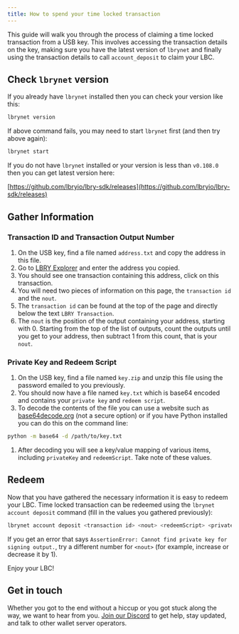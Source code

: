 ```yaml
---
title: How to spend your time locked transaction
---
```


This guide will walk you through the process of claiming a time locked transaction from a USB key. This involves accessing the transaction details on the key, making sure you have the latest version of `lbrynet` and finally using the transaction details to call `account_deposit` to claim your LBC.

## Check `lbrynet` version

If you already have `lbrynet` installed then you can check your version like this:

```bash
lbrynet version
```

If above command fails, you may need to start `lbrynet` first (and then try above again):

```bash
lbrynet start
```

If you do not have `lbrynet` installed or your version is less than `v0.108.0` then you can get latest version here:

[https://github.com/lbryio/lbry-sdk/releases](https://github.com/lbryio/lbry-sdk/releases)


## Gather Information

### Transaction ID and Transaction Output Number

1. On the USB key, find a file named `address.txt` and copy the address in this file.
1. Go to [LBRY Explorer](https://explorer.lbry.com/) and enter the address you copied.
1. You should see one transaction containing this address, click on this transaction.
1. You will need two pieces of information on this page, the `transaction id` and the `nout`.
1. The `transaction id` can be found at the top of the page and directly below the text `LBRY Transaction`.
1. The `nout` is the position of the output containing your address, starting with 0. Starting from the top of the list of outputs, count the outputs until you get to your address, then subtract 1 from this count, that is your `nout`.

### Private Key and Redeem Script

1. On the USB key, find a file named `key.zip` and unzip this file using the password emailed to you previously.
1. You should now have a file named `key.txt` which is base64 encoded and contains your `private key` and `redeem script`.
1. To decode the contents of the file you can use a website such as [base64decode.org](https://www.base64decode.org/) (not a secure option) or if you have Python installed you can do this on the command line:
  ```bash
  python -m base64 -d /path/to/key.txt
  ```
1. After decoding you will see a key/value mapping of various items, including `privateKey` and `redeemScript`. Take note of these values.

## Redeem

Now that you have gathered the necessary information it is easy to redeem your LBC. Time locked transaction can be redeemed using the `lbrynet account deposit` command (fill in the values you gathered previously):

```bash
lbrynet account deposit <transaction id> <nout> <redeemScript> <privateKey>
```

If you get an error that says `AssertionError: Cannot find private key for signing output.`, try a different number for `<nout>` (for example, increase or decrease it by 1).

Enjoy your LBC!

## Get in touch

Whether you got to the end without a hiccup or you got stuck along the way, we want to hear from you. [Join our Discord](https://discord.gg/y3W9JuS) to get help, stay updated, and talk to other wallet server operators.
